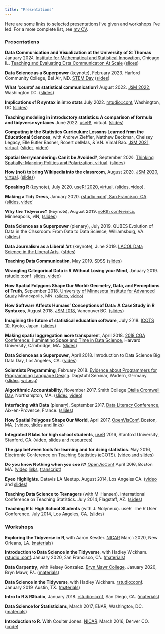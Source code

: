 ```yaml
---
title: "Presentations"
---
```


Here are some links to selected presentations I've given and workshops I've led. For a more complete list, see [my CV](McNamaraCV.pdf).

### Presentations

**Data Communication and Visualization at the University of St Thomas** January 2024. [Institute for Mathematical and Statistical Innovation](https://www.imsi.institute/), Chicago IL. [Teaching and Evaluating Data Communication At Scale](https://www.imsi.institute/activities/teaching-and-evaluating-data-communication-at-scale/#schedule) ([slides](presentations/datacomm/))

**Data Science as a Superpower** (keynote), February 2023. Harford Community College, Bel Air, MD. [STEM Day](https://www.harford.edu/about/get-to-know-harford/news/2023/01-january/stem-day.php) ([slides](presentations/DataScienceAsASuperPower2023.pdf))

**What 'counts' as statistical communication?** August 2022. [JSM 2022](https://ww2.amstat.org/meetings/jsm/2022/index.cfm), Washington DC. ([slides](presentations/Communication2022))

**Implications of R syntax in intro stats** July 2022. [rstudio::conf](https://rstudioconf2022.sched.com/), Washington, DC ([slides](presentations/McNamara_syntax_in_intro.pdf))

**Teaching modeling in introductory statistics: A comparison of formula and tidyverse syntaxes** June 2022. [useR!](https://user2022.r-project.org/), virtual. ([slides](presentations/user2022.html))

**Computing in the Statistics Curriculum: Lessons Learned from the Educational Sciences**, with Andrew Zieffler, Matthew Beckman, Chelsey Legacy, Elle Butler Basner, Robert delMas, & V.N. Vimal Rao. [JSM 2021, virtual](https://ww2.amstat.org/meetings/jsm/2021/index.cfm). ([slides](presentations/IntegratingComputation_McNamaraEtAl_slides.pdf), [video](https://youtu.be/ZsYJ81TwGW8))

**Spatial Gerrymandering: Can it be Avoided?**, September 2020. [Thinking Spatially: Mapping Politics and Polarization, virtual](https://ias.umn.edu/thinking-spatially/2020). ([slides](presentations/SpatialLightning.pdf))

**How (not) to bring Wikipedia into the classroom**, August 2020. [JSM 2020, virtual](https://amstat-jsm.conferencecontent.net). ([slides](presentations/WikipediaJSM.pdf))

**Speaking R** (keynote), July 2020. [useR! 2020, virtual](https://user2020.r-project.org/). ([slides](SpeakingR/index.html), [video](https://www.youtube.com/watch?v=ckW9sSdIVAc&t=676s)).

**Making a Tidy Dress**, January 2020. [rstudio::conf, San Francisco, CA](https://rstudio.com/conference/). ([slides](presentations/MakingATidyDress.pdf), [video](https://rstudio.com/resources/rstudioconf-2020/making-a-tidy-dress/))

**Why the Tidyverse?** (keynote), August 2019. [noRth conference](https://rnorthconference.github.io/), Minneapolis, MN, ([slides](presentations/WhyTheTidyverse.pdf))

**Data Science as a Superpower** (plenary), July 2019. QUBES Evolution of Data in the Classroom: From Data to Data Science, Williamsburg, VA. ([slides](presentations/DataScienceAsASuperPower2019.pdf))

**Data Journalism as a Liberal Art** (keynote), June 2019. [LACOL Data Science in the Liberal Arts](https://lacol.net/ds-liberal-arts/). ([slides](presentations/DataJournalismLA.pdf))

**Teaching Data Communication**, May 2019. SDSS ([slides](presentations/TeachingDataCommunication.pdf))

**Wrangling Categorical Data in R Without Losing your Mind**, January 2019. rstudio::conf ([slides](presentations/WranglingCats.pdf), [video](https://rstudio.com/resources/rstudioconf-2019/working-with-categorical-data-in-r-without-losing-your-mind/))

**How Spatial Polygons Shape Our World: Geometry, Data, and Perceptions of Truth**, September 2018. [University of Minnesota Institute for Advanced Study](https://ias.umn.edu/mcnamara) Minneapolis, MN. ([slides](presentations/SpatialAggSeptember2018.pdf), [video](https://www.youtube.com/watch?v=bjFzWElyD3o&list=PLik6fAQnSI91PMsa69RJcdKG4L4BiV5MX))

**How Software Affects Humans' Conceptions of Data: A Case Study in R Syntaxes**, August 2018. [JSM 2018](https://ww2.amstat.org/meetings/jsm/2018/onlineprogram/ActivityDetails.cfm?SessionID=215317), Vancouver BC. ([slides](presentations/RSyntaxes.pdf))

**Imagining the future of statistical education software**, July 2018. [ICOTS 10](http://icots.info/10/?session=1B), Kyoto, Japan. ([slides](presentations/ImaginingTheFuture.pdf))

**Making spatial aggregation more transparent**, April 2018. [2018 CGA Conference: Illuminating Space and Time in Data Science](http://gis.harvard.edu/events/conferences/2018-cga-conference-illuminating-space-and-time-data-science), Harvard University, Cambridge, MA. ([slides](presentations/MakingSpatialAggMoreTransparent.pdf))

**Data Science as a Superpower**, April 2018. Introduction to Data Science Big Data Day, Los Angeles, CA. ([slides](presentations/DataScienceAsASuperPower2018.pdf))

**Scientists Programming**, February 2018. [Evidence about Programmers for Programming Language Design](https://www.dagstuhl.de/en/program/calendar/semhp/?semnr=18061). Dagstuhl Seminar, Wadern, Germany. ([slides](https://materials.dagstuhl.de/files/18/18061/18061.AmeliaA.McNamara1.Slides2.pdf), [writeup](presentations/ScientistsProgramming.pdf))

**Algorithmic Accountability**, November 2017. Smith College [Otelia Cromwell Day](https://www.smith.edu/about-smith/college-events/otelia-cromwell-day/schedule), Northampton, MA. ([slides](presentations/AlgorithmicAccountability.pdf), [video](https://www.youtube.com/watch?v=qRT3334Szis))

**Interfacing with Data** (plenary), September 2017, [Data Literacy Conference](http://dataliteracyconference.net/2017/), Aix-en-Provence, France. ([slides](presentations/InterfacingWithData.pdf))

**How Spatial Polygons Shape Our World**, April 2017, [OpenVisConf](https://openvisconf.com/), Boston, MA. ( [video](https://www.youtube.com/watch?v=wn5larsRHro), [slides and links](https://github.com/AmeliaMN/SpatialPolygons))

**Integrated R labs for high school students**, [useR](http://user2016.org/) 2016, Stanford University, Stanford, CA. ([video](https://channel9.msdn.com/events/useR-international-R-User-conference/useR2016/Integrated-R-labs-for-high-school-students), [slides and resources](https://github.com/AmeliaMN/user2016))

**The gap between tools for learning and for doing statistics**. May 2016, Electronic Conference on Teaching Statistics ([eCOTS](https://www.causeweb.org/cause/ecots/ecots16)). ([video and slides](https://www.causeweb.org/cause/ecots/ecots16/posters/d/5))

**Do you know Nothing when you see it?** [OpenVisConf](https://openvisconf.com/) April 2016, Boston MA. ([video](https://www.youtube.com/watch?v=hps9r7JZQP8) [links](https://www.amelia.mn/blog/conferences/2016/04/25/OpenVisConf.html), [transcript](https://www.amelia.mn/blog/conferences/2016/05/16/OpenVisConfTranscript.html))

**Eyeo Highlights**. Datavis LA Meetup. August 2014, Los Angeles CA. ([video](https://www.youtube.com/watch?v=J838Uoc1Wac) and [slides](https://docs.google.com/presentation/d/1kC9lumdotbHmW3r177d4_nIdqPVYjeYDV85O4v_3UNo/pub?start=false&loop=false&delayms=3000))

**Teaching Data Science to Teenagers** (with M. Hansen). International Conference on Teaching Statistics. July 2014, Flagstaff, AZ. ([slides](presentations/TeachingDStoTeens.pdf))

**Teaching R to High School Students** (with J. Molyneux). useR! The R User Conference. July 2014, Los Angeles, CA. ([slides](presentations/TeachingRtoHS.html))

### Workshops

**Exploring the Tidyverse in R**, with Aaron Kessler. [NICAR](https://www.ire.org/events-and-training/conferences/nicar-2020) March 2020, New Orleans, LA. ([materials](https://github.com/AmeliaMN/data-science-in-tidyverse-nicar-2020))

**Introduction to Data Science in the Tidyverse**, with Hadley Wickham. [rstudio::conf](https://www.rstudio.com/conference/). January 2020, San Francisco, CA. ([materials](https://github.com/rstudio-conf-2020/data-science-tidy))

**Data Carpentry**, with Kelsey Gonzalez. [Bryn Mawr College](https://www.brynmawr.edu/). January 2020, Bryn Mawr, PA. ([materials](https://kelseygonzalez.github.io/2020-01-15-brynmawr/))

**Data Science in the Tidyverse**, with Hadley Wickham. [rstudio::conf](https://www.rstudio.com/conference/). January 2019, Austin, TX. ([materials](https://github.com/AmeliaMN/data-science-in-tidyverse))

**Intro to R & RStudio**, January 2018. [rstudio::conf](https://www.rstudio.com/conference/), San Diego, CA. ([materials](https://github.com/AmeliaMN/IntroToR))

**Data Science for Statisticians**, March 2017, ENAR, Washington, DC. ([materials](https://github.com/AmeliaMN/DS_for_S))

**Introduction to R**. With Coulter Jones. [NICAR](http://www.ire.org/conferences/nicar2016/). March 2016, Denver CO. ([code](https://github.com/CoulterJones/NICAR16))
